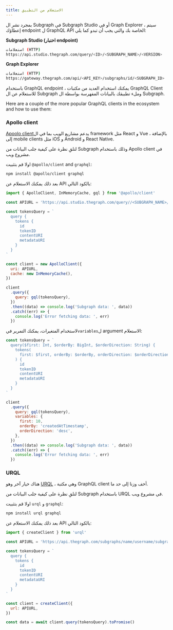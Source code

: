 ```yaml
---
title: الاستعلام من التطبيق
---
```


بمجرد نشر ال Subgraph في Subgraph Studio أو في Graph Explorer ، سيتم إعطاؤك endpoint ل GraphQL API الخاصة بك والتي يجب أن تبدو كما يلي:

**Subgraph Studio (اختبار endpoint)**

```sh
استعلامات (HTTP)
https://api.studio.thegraph.com/query/<ID>/<SUBGRAPH_NAME>/<VERSION>
```

**Graph Explorer**

```sh
استعلامات (HTTP)
https://gateway.thegraph.com/api/<API_KEY>/subgraphs/id/<SUBGRAPH_ID>
```

باستخدام GraphQL endpoint ، يمكنك استخدام العديد من مكتبات GraphQL Client للاستعلام عن ال Subgraph وملء تطبيقك بالبيانات المفهرسة بواسطة ال Subgraph.

Here are a couple of the more popular GraphQL clients in the ecosystem and how to use them:

### Apollo client

[Apoolo client](https://www.apollographql.com/docs/)يدعم مشاريع الويب بما في ال framework مثل React و Vue ، بالإضافة إلى mobile clients مثل iOS و Android و React Native.

لنلقِ نظرة على كيفية جلب البيانات من Subgraph وذلك باستخدام Apollo client في مشروع ويب.

اولا قم بتثبيت `@apollo/client` and `graphql`:

```sh
npm install @apollo/client graphql
```

بعد ذلك يمكنك الاستعلام عن API بالكود التالي:

```javascript
import { ApolloClient, InMemoryCache, gql } from '@apollo/client'

const APIURL = 'https://api.studio.thegraph.com/query//<SUBGRAPH_NAME>/'

const tokensQuery = `
  query {
    tokens {
      id
      tokenID
      contentURI
      metadataURI
    }
  }
`

const client = new ApolloClient({
  uri: APIURL,
  cache: new InMemoryCache(),
})

client
  .query({
    query: gql(tokensQuery),
  })
  .then((data) => console.log('Subgraph data: ', data))
  .catch((err) => {
    console.log('Error fetching data: ', err)
  })
```

لاستخدام المتغيرات، يمكنك التمرير في`variables`ل argument الاستعلام:

```javascript
const tokensQuery = `
  query($first: Int, $orderBy: BigInt, $orderDirection: String) {
    tokens(
      first: $first, orderBy: $orderBy, orderDirection: $orderDirection
    ) {
      id
      tokenID
      contentURI
      metadataURI
    }
  }
`

client
  .query({
    query: gql(tokensQuery),
    variables: {
      first: 10,
      orderBy: 'createdAtTimestamp',
      orderDirection: 'desc',
    },
  })
  .then((data) => console.log('Subgraph data: ', data))
  .catch((err) => {
    console.log('Error fetching data: ', err)
  })
```

### URQL

هناك خيار آخر وهو [URQL](https://formidable.com/open-source/urql/) ، وهي مكتبة GraphQL client أخف وزنا إلى حد ما.

لنلقِ نظرة على كيفية جلب البيانات من Subgraph باستخدام URQL في مشروع ويب.

اولا قم بتثبيت `urql` و `graphql`:

```sh
npm install urql graphql
```

بعد ذلك يمكنك الاستعلام عن API بالكود التالي:

```javascript
import { createClient } from 'urql'

const APIURL = 'https://api.thegraph.com/subgraphs/name/username/subgraphname'

const tokensQuery = `
  query {
    tokens {
      id
      tokenID
      contentURI
      metadataURI
    }
  }
`

const client = createClient({
  url: APIURL,
})

const data = await client.query(tokensQuery).toPromise()
```
